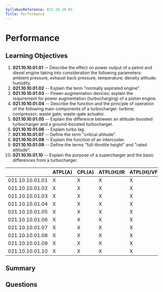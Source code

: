 ```yaml
---
SyllabusReference: 021.10.10.01
Title: Performance
---
```


# Performance

## Learning Objectives

1. **021.10.10.01.01** -- Describe the effect on power output of a petrol and
   diesel engine taking into consideration the following parameters: ambient
   pressure, exhaust back pressure; temperature; density altitude; humidity.
2. **021.10.10.01.02** -- Explain the term "normally aspirated engine".
3. **021.10.10.01.03** -- Power-augmentation devices: explain the requirement
   for power augmentation (turbocharging) of a piston engine.
4. **021.10.10.01.04** -- Describe the function and the principle of operation
   of the following main components of a turbocharger: turbine; compressor;
   waste gate; waste-gate actuator.
5. **021.10.10.01.05** -- Explain the difference between an altitude-boosted
   turbocharger and a ground-boosted turbocharger.
6. **021.10.10.01.06** -- Explain turbo lag.
7. **021.10.10.01.07** -- Define the term "critical altitude".
8. **021.10.10.01.08** -- Explain the function of an intercooler.
9. **021.10.10.01.09** -- Define the terms "full-throttle height" and "rated
   altitude".
10. **021.10.10.01.10** -- Explain the purpose of a supercharger and the basic
    differences from a turbocharger.

|                 | ATPL(A) | CPL(A) | ATPL(H)/IR | ATPL(H)/VFR | CPL(H) | IR  | CBIR(A) |
| --------------- | ------- | ------ | ---------- | ----------- | ------ | --- | ------- |
| 021.10.10.01.01 | X       | X      | X          | X           | X      |     |         |
| 021.10.10.01.02 | X       | X      | X          | X           | X      |     |         |
| 021.10.10.01.03 | X       | X      | X          | X           | X      |     |         |
| 021.10.10.01.04 | X       | X      | X          | X           | X      |     |         |
| 021.10.10.01.05 | X       | X      | X          | X           | X      |     |         |
| 021.10.10.01.06 | X       | X      | X          | X           | X      |     |         |
| 021.10.10.01.07 | X       | X      | X          | X           | X      |     |         |
| 021.10.10.01.08 | X       | X      | X          | X           | X      |     |         |
| 021.10.10.01.09 | X       | X      | X          | X           | X      |     |         |
| 021.10.10.01.10 | X       | X      | X          | X           | X      |     |         |

## Summary

## Questions
